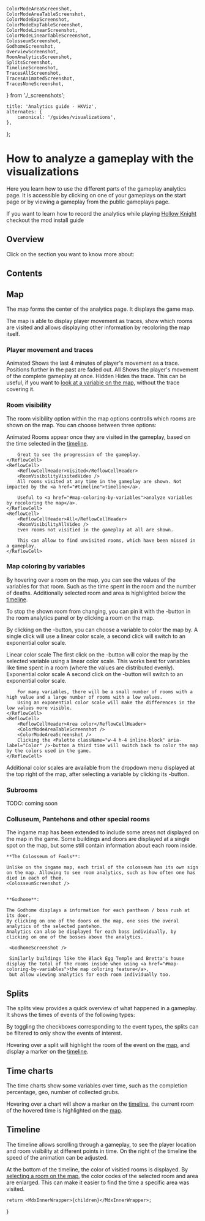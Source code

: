     ColorModeAreaScreenshot,
    ColorModeAreaTableScreenshot,
    ColorModeExpScreenshot,
    ColorModeExpTableScreenshot,
    ColorModeLinearScreenshot,
    ColorModeLinearTableScreenshot,
    ColosseumScreenshot,
    GodhomeScreenshot,
    OverviewScreenshot,
    RoomAnalyticsScreenshot,
    SplitsScreenshot,
    TimelineScreenshot,
    TracesAllScreenshot,
    TracesAnimatedScreenshot,
    TracesNoneScreenshot,
} from './_screenshots';

    title: 'Analytics guide - HKViz',
    alternates: {
        canonical: '/guides/visualizations',
    },
};

# How to analyze a gameplay with the <HKVizText /> visualizations

Here you learn how to use the different parts of the <HKVizText /> gameplay analytics page.
It is accessible by clicking on one of your gameplays on the <Link href="/">start page</Link> or by viewing a gameplay from the <Link href="/run">public gameplays page</Link>.

If you want to learn how to record the analytics while playing <a href="https://hollowknight.com">Hollow Knight</a>
checkout the <Link href="/guide/install">mod install guide</Link>

<SpoilerWarningEarlyGame />

## Overview

<Mouse className="inline-block h-4 w-4" /> Click on the section you want to know more about:

<OverviewScreenshot />

## Contents

## Map

The map forms the center of the analytics page. It displays the game map.

The map is able to display player movement as traces, show which rooms are visited and allows displaying other information by recoloring the map itself.

### <Spline className="w-4 h-4 mr-2 inline-block"/>Player movement and traces

<ReflowRow>
    <ReflowCell>
        <ReflowCellHeader>Animated</ReflowCellHeader>
        <TracesAnimatedScreenshot />
        Shows the last 4 minutes of player's movement as a trace. Positions further in the past are faded out.
    </ReflowCell>
    <ReflowCell>
        <ReflowCellHeader>All</ReflowCellHeader>
        <TracesAllScreenshot />
        Shows the player's movement of the complete gameplay at once.
    </ReflowCell>
    <ReflowCell>
        <ReflowCellHeader>Hidden</ReflowCellHeader>
        <TracesNoneScreenshot />
        Hides the trace. This can be useful, if you want to <a href="#map-coloring-by-variables">look at a variable on the map</a>, without the trace covering it.
    </ReflowCell>

</ReflowRow>

### <LayoutDashboard className="w-4 h-4 mr-2 inline-block"/>Room visibility

The room visibility option within the map options controlls which rooms are shown on the map.
You can choose between three options:

<ReflowRow>
    <ReflowCell>
        <ReflowCellHeader>Animated</ReflowCellHeader>
        <RoomVisibilityAnimatedVideo />
        Rooms appear once they are visited in the gameplay, based on the time selected in the <a href="#timeline">timeline</a>. 
        
        Great to see the progression of the gameplay.
    </ReflowCell>
    <ReflowCell>
        <ReflowCellHeader>Visited</ReflowCellHeader>
        <RoomVisibilityVisitedVideo />
        All rooms visited at any time in the gameplay are shown. Not impacted by the <a href="#timeline">timeline</a>. 
        
        Useful to <a href="#map-coloring-by-variables">analyze variables by recoloring the map</a>.
    </ReflowCell>
    <ReflowCell>
        <ReflowCellHeader>All</ReflowCellHeader>
        <RoomVisibilityAllVideo />
        Even rooms not visitied in the gameplay at all are shown. 
        
        This can allow to find unvisited rooms, which have been missed in a gameplay.
    </ReflowCell>

</ReflowRow>

### <Palette className="w-5 h-5 mr-2 inline-block"/>Map coloring by variables

<RoomAnalyticsScreenshot />

By hovering over a room on the map, you can see the values of the variables for that room. Such as the time spent in the
room and the number of deaths. Additionally selected room and area is highlighted below the <a href="#timeline">timeline</a>.

To stop the shown room from changing, you can pin it with the <Pin className="w-4 h-4 inline-block" aria-label="Pin" />-button in the room analytics panel or by clicking a room on the map.

By clicking on the <Palette className="w-4 h-4 inline-block" aria-label="Color" />-button, you can choose a variable to color the map by.
A single click will use a linear color scale, a second click will switch to an exponential color scale.

<ReflowRow>
    <ReflowCell>
        <ReflowCellHeader>Linear color scale</ReflowCellHeader>
        <ColorModeLinearTableScreenshot />
        <ColorModeLinearScreenshot />
        The first click on the <Palette className="w-4 h-4 inline-block" aria-label="Color" />-button will color the map by the selected variable using a linear color scale.
        This works best for variables like time spent in a room (where the values are distributed evenly).
    </ReflowCell>
    <ReflowCell>
        <ReflowCellHeader>Exponential color scale</ReflowCellHeader>
        <ColorModeExpTableScreenshot />
        <ColorModeExpScreenshot />
        A second click on the <Palette className="w-4 h-4 inline-block" aria-label="Color" />-button will switch to an exponential color scale.

        For many variables, there will be a small number of rooms with a high value and a large number of rooms with a low values.
        Using an exponential color scale will make the differences in the low values more visible.
    </ReflowCell>
    <ReflowCell>
        <ReflowCellHeader>Area color</ReflowCellHeader>
        <ColorModeAreaTableScreenshot />
        <ColorModeAreaScreenshot />
        Clicking the <Palette className="w-4 h-4 inline-block" aria-label="Color" />-button a third time will switch back to color the map by the colors used in the game.
    </ReflowCell>

</ReflowRow>

Additional color scales are available from the dropdown menu displayed at the top right of the map, after selecting a variable by clicking its <Palette className="w-4 h-4 inline-block" aria-label="Color" />-button.

### Subrooms

TODO: coming soon

### Colluseum, Pantehons and other special rooms

<SpoilerWrapper title="Show late game spoilers">
    The ingame map has been extended to include some areas not displayed on the map in the game.
    Some buildings and doors are displayed at a single spot on the map, but some still contain information about each
    room inside.

    **The Colosseum of Fools**:

    Unlike on the ingame map, each trial of the colosseum has its own sign on the map. Allowing to see room analytics, such as how often one has died in each of them.
    <ColosseumScreenshot />


    **Godhome**:

    The Godhome displays a information for each pantheon / boss rush at its door.
    By clicking on one of the doors on the map, one sees the overal analytics of the selected pantehon.
    Analytics can also be displayed for each boss individually, by clicking on one of the bosses above the analytics.

     <GodhomeScreenshot />

     Similarly buildings like the Black Egg Temple and Bretta's house display the total of the rooms inside when using <a href="#map-coloring-by-variables">the map coloring feature</a>,
     but allow viewing analytics for each room individually too.

</SpoilerWrapper>

## Splits

<SplitsScreenshot />

The splits view provides a quick overview of what happened in a gameplay.
It shows the times of events of the following types:

<SplitsList />

By toggling the checkboxes corresponding to the event types, the splits can be filtered to only show the events of interest.

Hovering over a split will highlight the room of the event on the <a href="#map">map</a>, and display a marker on the <a href="#timeline">timeline</a>.

## Time charts

The time charts show some variables over time, such as the completion percentage, geo, number of collected grubs.

Hovering over a chart will show a marker on the <a href="#timeline">timeline</a>, the current room of the hovered time is highlighted on the <a href="#map">map</a>.

## Timeline

The timeline allows scrolling through a gameplay, to see the player location and room visibility at different points in time.
On the right of the timeline the speed of the animation can be adjusted.

<TimelineScreenshot />

At the bottom of the timeline, the color of visitied rooms is displayed. By <a href="#map-coloring-by-variables">selecting a room on the map</a>, the color codes of the selected room and area are enlarged.
This can make it easier to find the time a specific area was visited.

    return <MdxInnerWrapper>{children}</MdxInnerWrapper>;
}
